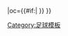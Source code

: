 {{fb team |t=-{zh-hans:亚布洛内茨;zh-hant:亞布洛內茨;}- |tan=亚布洛内茨足球俱乐部|tc=CZE |abb={{#if:{{{abb|}}}|JAB{{0}}}} |oc={{#if:{{{oc|}}}|{{{oc}}} }} }}<!--
--><noinclude>[[Category:足球模板]]</noinclude>